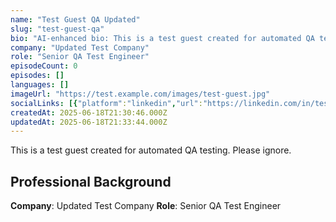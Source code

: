 ```yaml
---
name: "Test Guest QA Updated"
slug: "test-guest-qa"
bio: "AI-enhanced bio: This is a test guest created for automated QA testing."
company: "Updated Test Company"
role: "Senior QA Test Engineer"
episodeCount: 0
episodes: []
languages: []
imageUrl: "https://test.example.com/images/test-guest.jpg"
socialLinks: [{"platform":"linkedin","url":"https://linkedin.com/in/testguestqa"}]
createdAt: 2025-06-18T21:30:46.000Z
updatedAt: 2025-06-18T21:33:44.000Z
---
```


This is a test guest created for automated QA testing. Please ignore.

## Professional Background

**Company**: Updated Test Company
**Role**: Senior QA Test Engineer
